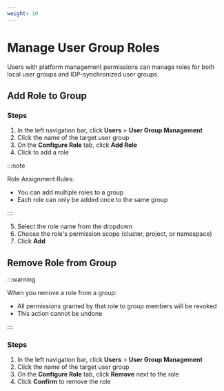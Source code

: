 ```yaml
---
weight: 10
---
```


# Manage User Group Roles

Users with platform management permissions can manage roles for both local user groups and IDP-synchronized user groups.

## Add Role to Group

### Steps

1. In the left navigation bar, click **Users** > **User Group Management**
2. Click the name of the target user group
3. On the **Configure Role** tab, click **Add Role**
4. Click to add a role

:::note

Role Assignment Rules:
- You can add multiple roles to a group
- Each role can only be added once to the same group

:::

5. Select the role name from the dropdown
6. Choose the role's permission scope (cluster, project, or namespace)
7. Click **Add**

## Remove Role from Group

:::warning

When you remove a role from a group:
- All permissions granted by that role to group members will be revoked
- This action cannot be undone

:::

### Steps

1. In the left navigation bar, click **Users** > **User Group Management**
2. Click the name of the target user group
3. On the **Configure Role** tab, click **Remove** next to the role
4. Click **Confirm** to remove the role